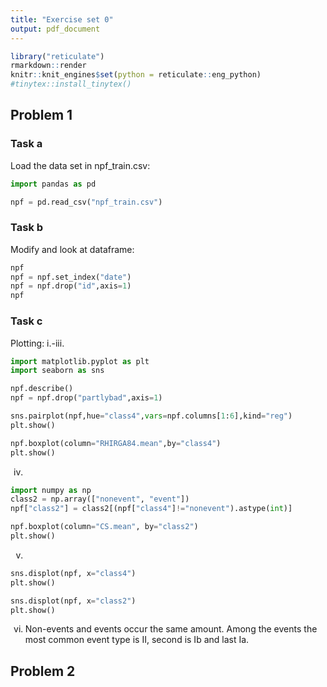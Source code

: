 ```yaml
---
title: "Exercise set 0"
output: pdf_document
---
```

```r
library("reticulate")
rmarkdown::render
knitr::knit_engines$set(python = reticulate::eng_python)
#tinytex::install_tinytex()
```


## Problem 1

### Task a

Load the data set in npf_train.csv:
```python
import pandas as pd

npf = pd.read_csv("npf_train.csv")
```

### Task b

Modify and look at dataframe:
```python
npf
npf = npf.set_index("date")
npf = npf.drop("id",axis=1)
npf
```

### Task c

Plotting:
i.-iii.
```python
import matplotlib.pyplot as plt
import seaborn as sns

npf.describe()
npf = npf.drop("partlybad",axis=1)

sns.pairplot(npf,hue="class4",vars=npf.columns[1:6],kind="reg")
plt.show()

npf.boxplot(column="RHIRGA84.mean",by="class4")
plt.show()
```

iv.
```python
import numpy as np
class2 = np.array(["nonevent", "event"])
npf["class2"] = class2[(npf["class4"]!="nonevent").astype(int)]

npf.boxplot(column="CS.mean", by="class2")
plt.show()
```

v.
```python
sns.displot(npf, x="class4")
plt.show()

sns.displot(npf, x="class2")
plt.show()
```

vi. Non-events and events occur the same amount. Among the events the most common event type is II, second is Ib and last Ia.


## Problem 2
